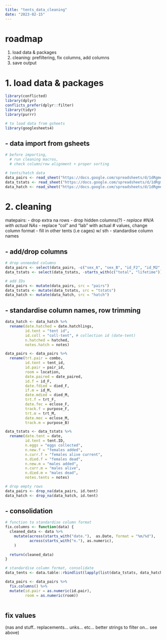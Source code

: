 ```yaml
---
title: "tents_data_cleaning"
date: "2023-02-15"
---
```


# roadmap

1. load data & packages
2. cleaning: prefiltering, fix columns, add columns
3. save output

# 1. load data & packages
```r
library(conflicted)
library(dplyr)
conflicts_prefer(dplyr::filter)
library(tidyr)
library(purrr)

# to load data from gsheets
library(googlesheets4)
```

## - data import from gsheets

```r
# before importing,
  # run cleaning macros,
  # check column/row alignment + proper sorting

# tents/hatch data
data_pairs <- read_sheet("https://docs.google.com/spreadsheets/d/1dRgmeeCW1Ou5ayrtXnEL6NBKLB3Leo9ZHec7Y9AFhm0/edit#gid=188618561", sheet="mating pairs", col_types = "c", na = c("#N/A", "NA", "--", "", "#REF!"))
data_tstats <- read_sheet("https://docs.google.com/spreadsheets/d/1dRgmeeCW1Ou5ayrtXnEL6NBKLB3Leo9ZHec7Y9AFhm0/edit#gid=188618561", sheet="tent stats v2", col_types = "c", range = "A:P", na = c("#N/A", "NA", "--", "", "#REF!", "unk"))
data_hatch <- read_sheet("https://docs.google.com/spreadsheets/d/1dRgmeeCW1Ou5ayrtXnEL6NBKLB3Leo9ZHec7Y9AFhm0/edit#gid=188618561", sheet="hatch stats", col_types = "c", range = "A:F", na = c("#N/A", "NA", "--", "", "#REF!"))
```

# 2. cleaning

matepairs:
- drop extra na rows
- drop hidden columns(?)
- *replace #N/A with actual NAs*
- replace "col" and "lab" with actual # values, change column format
- fill in other tents (i.e cages) w/ sth
- standardise column names

## - add/drop columns
```r
# drop unneeded columns
data_pairs <- select(data_pairs, -c("sex_A", "sex_B", "id_F2", "id_M2", "id_A-orig", "id_B-orig", "combo2"))
data_tstats <- select(data_tstats, -starts_with(c("total", "lifetime")))

# add IDs
data_pairs <- mutate(data_pairs, src = "pairs")
data_tstats <- mutate(data_tstats, src = "tstats")
data_hatch <- mutate(data_hatch, src = "hatch")
```

## - standardise column names, row trimming
```r
data_hatch <- data_hatch %>%
  rename(date.hatched = date.hatchlings,
         id.tent = "tent id",
         id.coll = "coll-tent", # collection id (date-tent)
         n.hatched = hatched,
         notes.hatch = notes)

data_pairs <- data_pairs %>%
  rename(trt.pair = combo,
         id.tent = tent_id,
         id.pair = pair_id,
         room = location,
         date.paired = date_paired,
         id.f = id_F,
         date.fdied = died_F,
         if.m = id_M,
         date.mdied = died_M,
         trt.f = trt_F,
         date.fec = eclose_F,
         track.f = purpose_F,
         trt.m = trt_M,
         date.mec = eclose_M,
         track.m = purpose_B)

data_tstats <- data_tstats %>%
  rename(date.tent = date,
         id.tent = tent.ID,
         n.eggs = "eggs collected",
         n.new.f = "females added",
         n.curr.f = "females alive current",
         n.died.f = "females dead",
         n.new.m = "males added",
         n.curr.m = "males alive",
         n.died.m = "males dead",
         notes.tents = notes)

# drop empty rows
data_pairs <- drop_na(data_pairs, id.tent)
data_hatch <- drop_na(data_hatch, id.tent)
```


## - consolidation
```r
# function to standardise column format
fix.columns <- function(data) {
  cleaned_data <- data %>%
    mutate(across(starts_with("date."),  as.Date, format = "%m/%d"),
           across(starts_with("n."), as.numeric),
    )
  
  return(cleaned_data)
}

# standardise column format, consolidate
data_tents <- data.table::rbindlist(lapply(list(data_tstats, data_hatch), fix.columns), fill = T)

data_pairs <- data_pairs %>%
  fix.columns() %>%
  mutate(id.pair = as.numeric(id.pair),
         room = as.numeric(room))
  
```

## fix values

(nas and stuff.. replacements... unks... etc... better strings to filter on... see above)